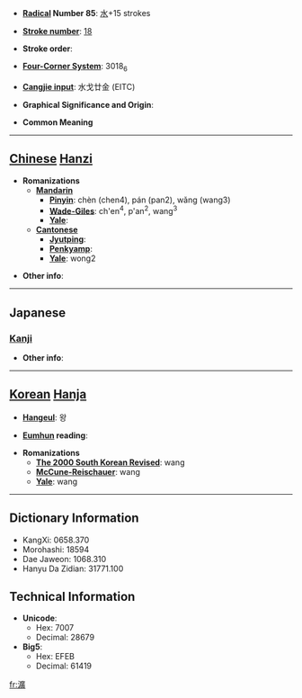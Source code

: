 * '''[[Wiktionary:Chinese radical index| Radical]] Number 85''': [[Wiktionary:Chinese radical index 水|水]]+15 strokes

* '''[[Wiktionary:Chinese total strokes index|Stroke number]]''': [[Wiktionary:Chinese total strokes index 18|18]]

* '''Stroke order''': 

* '''[[Wiktionary:Chinese four corner index|Four-Corner System]]''': 3018<sub>6</sub>

* '''[[Wiktionary:Chinese Cangjie index|Cangjie input]]''': 水戈廿金 (EITC)

* '''Graphical Significance and Origin''': 

* '''Common Meaning'''

----

== [[Chinese]] [[Hanzi]] ==

* '''Romanizations'''
** '''[[Mandarin]]'''
*** '''[[Pinyin]]''': chèn (chen4), pán (pan2), wǎng (wang3)
*** '''[[Wade-Giles]]''': ch'en<sup>4</sup>, p'an<sup>2</sup>, wang<sup>3</sup>
*** '''[[Yale]]''': 
** '''[[Cantonese]]'''
*** '''[[Jyutping]]''':
*** '''[[Penkyamp]]''': 
*** '''[[Yale]]''': wong2

* '''Other info''': 

----

==Japanese==
===[[Kanji]]===
{{kanji|on readings=[[おう]] (ō), [[こう]] (kō)
|kun readings=
}}

* '''Other info''':  

----

== [[Korean]] [[Hanja]] ==

* '''[[Hangeul]]''': 왕

* '''[[Eumhun]] reading''': 

* '''Romanizations'''
** '''[[The 2000 South Korean Revised Romanization|The 2000 South Korean Revised]]''': wang
** '''[[McCune-Reischauer]]''': wang
** '''[[Yale]]''': wang

----

== Dictionary Information ==

* KangXi: 0658.370
* Morohashi: 18594
* Dae Jaweon: 1068.310
* Hanyu Da Zidian: 31771.100

== Technical Information ==

* '''Unicode''':
** Hex: 7007
** Decimal: 28679
* '''Big5''':
** Hex: EFEB
** Decimal: 61419

[[fr:瀇]]